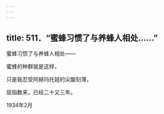 ```yaml
---
---
---
```

title: 511．“蜜蜂习惯了与养蜂人相处……”
---




蜜蜂习惯了与养蜂人相处——

蜜蜂的种群就是这样，

只是我忍受阿赫玛托娃的尖酸刻薄，

屈指数来，已经二十又三年。

1934年2月